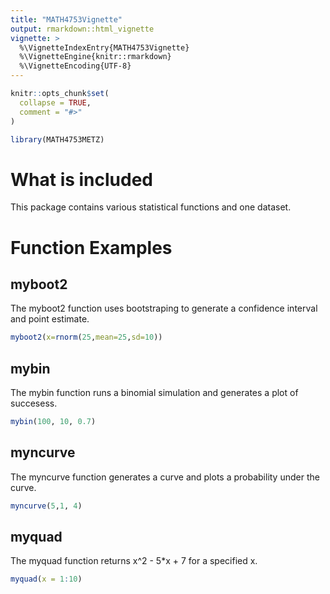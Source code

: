 ```yaml
---
title: "MATH4753Vignette"
output: rmarkdown::html_vignette
vignette: >
  %\VignetteIndexEntry{MATH4753Vignette}
  %\VignetteEngine{knitr::rmarkdown}
  %\VignetteEncoding{UTF-8}
---
```


```r
knitr::opts_chunk$set(
  collapse = TRUE,
  comment = "#>"
)
```

```r
library(MATH4753METZ)
```

# What is included

This package contains various statistical functions and one dataset.

# Function Examples

## myboot2

The myboot2 function uses bootstraping to generate a confidence interval and point estimate.

```r
myboot2(x=rnorm(25,mean=25,sd=10))
```

## mybin

The mybin function runs a binomial simulation and generates a plot of succesess.

```r
mybin(100, 10, 0.7)
```

## myncurve

The myncurve function generates a curve and plots a probability under the curve.

```r
myncurve(5,1, 4)
```

## myquad

The myquad function returns x^2 - 5*x + 7 for a specified x.

```r
myquad(x = 1:10)
```


